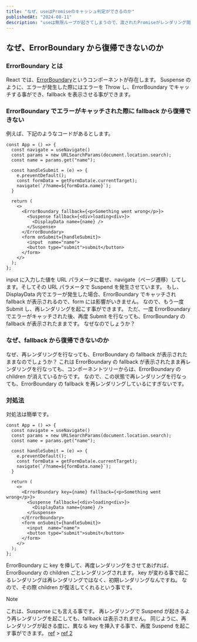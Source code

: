 ```yaml
---
title: "なぜ、useはPromiseのキャッシュ判定ができるのか"
publishedAt: "2024-08-11"
description: "useは無限ループが起きてしまうので、渡されたPromiseがレンダリング間で変更されたか検知する事ができます。どうやって検知しているかを内部のコードを追いながら、見ていきます。"
---
```


## なぜ、ErrorBoundary から復帰できないのか

### ErrorBoundary とは

React では、[ErrorBoundary](https://ja.react.dev/reference/react/Component#catching-rendering-errors-with-an-error-boundary)というコンポーネントが存在します。
Suspense のように、エラーが発生した際にはエラーを Throw し、ErrorBoundary でキャッチする事ができ、fallback を表示させる事ができます。

### ErrorBoundary でエラーがキャッチされた際に fallback から復帰できない

例えば、下記のようなコードがあるとします。

```tsx
const App = () => {
  const navigate = useNavigate()
  const params = new URLSearchParams(document.location.search);
  const name = params.get("name");

  const handleSubmit = (e) => {
    e.preventDefault();
    const formData = getFormData(e.currentTarget);
    navigate(`/?name=${formData.name}`);
  }

  return (
    <>
      <ErrorBoundary fallback={<p>Something went wrong</p>}>
        <Suspense fallback={<div>loading<div>}>
          <DisplayData name={name} />
        </Suspense>
      </ErrorBoundary>
      <form onSubmit={handleSubmit}>
        <input  name="name">
        <button type="submit">submit</button>
      </form>
    </>
  );
};
```

input に入力した値を URL パラメータに載せ、navigate（ページ遷移）してします。そしてその URL パラメータで Suspend を発生させています。
もし、DisplayData 内でエラーが発生した場合、ErrorBoundary でキャッチされ fallback が表示されるので、form には影響がいきません。
なので、もう一度 Submit し、再レンダリングを起こす事ができます。
ただ、一度 ErrorBoundary でエラーがキャッチされた後、再度 Submit を行なっても、ErrorBoundary の fallback が表示されたままです。
なぜなのでしょうか？

### なぜ、fallback から復帰できないのか

なぜ、再レンダリングを行なっても、ErrorBoundary の fallback が表示されたままなのでしょうか？
これは ErrorBoundary の fallback が表示されたまま再レンダリングを行なっても、コンポーネントツリーからは、ErrorBoundary の children が消えているからです。
なので、この状態で再レンダリングを行なっても、ErrorBoundary の fallback を再レンダリングしているにすぎないです。

### 対処法

対処法は簡単です。

```tsx
const App = () => {
  const navigate = useNavigate()
  const params = new URLSearchParams(document.location.search);
  const name = params.get("name");

  const handleSubmit = (e) => {
    e.preventDefault();
    const formData = getFormData(e.currentTarget);
    navigate(`/?name=${formData.name}`);
  }

  return (
    <>
      <ErrorBoundary key={name} fallback={<p>Something went wrong</p>}>
        <Suspense fallback={<div>loading<div>}>
          <DisplayData name={name} />
        </Suspense>
      </ErrorBoundary>
      <form onSubmit={handleSubmit}>
        <input  name="name">
        <button type="submit">submit</button>
      </form>
    </>
  );
};
```

ErrorBoundary に key を挿して、再度レンダリングをさせてあげれば、ErrorBoundary の children ごとレンダリングされます。
key が変わる事で起こるレンダリングは再レンダリングではなく、初期レンダリングなんですね。
なので、その際 children が復活してくれるという事です。

> [!NOTE]
> これは、Suspense にも言える事です。
> 再レンダリングで Suspend が起きるよう再レンダリングを起こしても、fallback は表示されません。
> 同じように、再レンダリングが起きる度に、異なる key を挿入する事で、再度 Suspend を起こす事ができます。
> [ref](https://ja.react.dev/reference/react/Suspense#resetting-suspense-boundaries-on-navigation) > [ref 2](https://x.com/asidorenko_/status/1712523853207847241)
